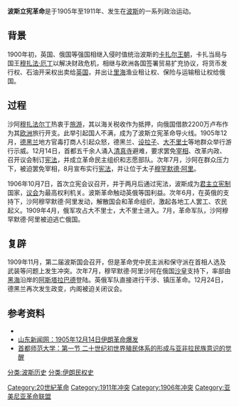 '''波斯立宪革命'''是于1905年至1911年、发生在[[波斯|波斯]]的一系列政治运动。

== 背景 ==
1900年初，英国、俄国等强国相继入侵时值统治波斯的[[卡扎尔王朝|卡扎尔王朝]]，卡扎当局与国王[[穆扎法·厄丁|穆扎法·厄丁]]以解决财政危机，相继与欧洲各国签署贸易扩充协议，将货币发行权、石油开采权出卖给[[英国|英国]]，并出让[[里海|里海]]渔业租让权、保险与运输租让权给俄国。

== 过程 ==
沙阿[[穆扎法尔丁沙阿|穆扎法尔丁]]热衷于[[旅游|旅游]]，其以海关税收作为抵押，向俄国借款2200万卢布作为其[[欧洲|欧洲]]旅行开支。此举引起国人不满，成为了波斯立宪革命导火线。1905年12月，[[德黑兰|德黑兰]]地方官毒打商人引起众怒，德黑兰、[[设拉子|设拉子]]、[[大不里士|大不里士]]等地群众举行游行示威。12月14日，首都五千余人涌入[[清真寺|清真寺]]避难，要求罢免[[阿卜杜勒·马吉德·米尔扎|宰相]]、改革内政、召开议会制订[[宪法|宪法]]，并成立革命民主组织和志愿部队。次年7月，沙阿在群众压力下，被迫罢免宰相，8月宣布实行[[1906年波斯宪法|宪法]]，并让位于太子[[穆罕默德·阿里沙阿|穆罕默德·阿里]]。

1906年10月7日，首次立宪会议召开，并于两月后通过宪法，波斯成为[[君主立宪制|君主立宪制]]国家，[[议会|议会]]为最高权利机关。波斯革命触动英俄等国利益。次年6月，在英俄的支持下，沙阿穆罕默德·阿里发动{{tsl|en|1908 bombardment of the Majlis|1908年马吉里斯强制解散事件|政变}}，解散国会和革命组织，激起各地工人罢工、农民起义。1909年4月，俄军攻占大不里士，大不里士进入{{tsl|en|Russian occupation of Tabriz|大不里士俄占时期|俄占时期}}。7月，革命军队{{tsl|en|Triumph of Tehran|德黑兰凯旋|攻占德黑兰}}，沙阿穆罕默德·阿里被迫逃亡俄国。

== 复辟 ==
1909年11月，第二届波斯国会召开，但是革命党中民主派和保守派在首相人选及武装等问题上发生冲突。次年7月，穆罕默德·阿里沙阿在俄国[[尼古拉二世|沙皇]]支持下，率部由[[黑海|黑海]]沿岸的[[阿斯塔拉巴德|阿斯塔拉巴德]]登陆。英俄军队直接进行干涉、镇压革命。12月24日，德黑兰再次发生政变，内阁被迫关闭议会。

==参考资料==
*{{cite book zh |author=辞海编纂委员会 |title=《辞海》（1999年版） |format=M |edition=1 |location=上海 |publisher=上海辞书出版社 |date=2000 |pages= |id= ISBN 7-5326-0630-9}}
*[https://web.archive.org/web/20090608061040/http://yantai.sdnews.com.cn/2007/12/14/361941.html 山东新闻网：1905年12月14日伊朗革命爆发]
*[http://greatcourse.cnu.edu.cn/sjs/wlkc/kcxx/11/01.html 首都师范大学：第一节 二十世纪初世界殖民体系的形成与亚非拉民族意识的觉醒] {{Wayback|url=http://greatcourse.cnu.edu.cn/sjs/wlkc/kcxx/11/01.html |date=20160304235250 }}

{{波斯立憲革命人物}}
{{authority control}}
[[Category:20世紀革命|Category:20世紀革命]]
[[分类:波斯历史|分类:波斯历史]]
[[分类:伊朗民权史|分类:伊朗民权史]]
[[Category:1911年冲突|Category:1911年冲突]]
[[Category:1906年冲突|Category:1906年冲突]]
[[Category:亚美尼亚革命联盟|Category:亚美尼亚革命联盟]]